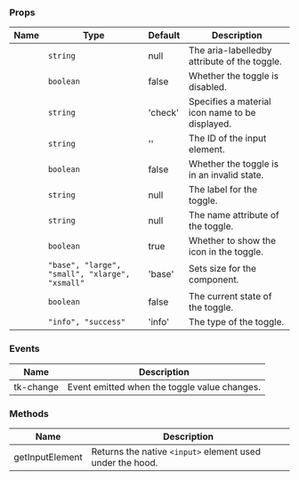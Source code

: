 
### Props

| Name | Type | Default | Description |
| ---- | ---- | ------- | ----------- |
| <TkBadge label="ariaLabelledby" variant="primary" size="large" type="filledlight"/> | <code>string</code> | null | The aria-labelledby attribute of the toggle. |
| <TkBadge label="disabled" variant="primary" size="large" type="filledlight"/> | <code>boolean</code> | false | Whether the toggle is disabled. |
| <TkBadge label="icon" variant="primary" size="large" type="filledlight"/> | <code>string</code> | 'check' | Specifies a material icon name to be displayed. |
| <TkBadge label="inputId" variant="primary" size="large" type="filledlight"/> | <code>string</code> | '' | The ID of the input element. |
| <TkBadge label="invalid" variant="primary" size="large" type="filledlight"/> | <code>boolean</code> | false | Whether the toggle is in an invalid state. |
| <TkBadge label="label" variant="primary" size="large" type="filledlight"/> | <code>string</code> | null | The label for the toggle. |
| <TkBadge label="name" variant="primary" size="large" type="filledlight"/> | <code>string</code> | null | The name attribute of the toggle. |
| <TkBadge label="showIcon" variant="primary" size="large" type="filledlight"/> | <code>boolean</code> | true | Whether to show the icon in the toggle. |
| <TkBadge label="size" variant="primary" size="large" type="filledlight"/> | <code>"base", "large", "small", "xlarge", "xsmall"</code> | 'base' | Sets size for the component. |
| <TkBadge label="value" variant="primary" size="large" type="filledlight"/> | <code>boolean</code> | false | The current state of the toggle. |
| <TkBadge label="variant" variant="primary" size="large" type="filledlight"/> | <code>"info", "success"</code> | 'info' | The type of the toggle. |

### Events

| Name | Description |
| ---- | ----------- |
| tk-change | Event emitted when the toggle value changes. |

### Methods

| Name | Description |
| ---- | ----------- |
| getInputElement | Returns the native `<input>` element used under the hood. |
